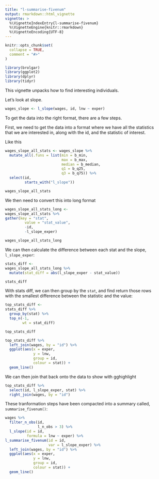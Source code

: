 ```yaml
---
title: "l-summarise-fivenum"
output: rmarkdown::html_vignette
vignette: >
  %\VignetteIndexEntry{l-summarise-fivenum}
  %\VignetteEngine{knitr::rmarkdown}
  %\VignetteEncoding{UTF-8}
---
```


```r
knitr::opts_chunk$set(
  collapse = TRUE,
  comment = "#>"
)

library(brolgar)
library(ggplot2)
library(dplyr)
library(tidyr)
```

This vignette unpacks how to find interesting individuals.

Let's look at slope.

```r
wages_slope <- l_slope(wages, id, lnw ~ exper)


```

To get the data into the right format, there are a few steps.

First, we need to get the data into a format where we have all the statistics that we are interested in, along with the id, and the statistic of interest.

Like this

```r
wages_slope_all_stats <- wages_slope %>%
  mutate_all(.funs = list(min = b_min,
                          max = b_max,
                          median = b_median,
                          q1 = b_q25,
                          q3 = b_q75)) %>%
  select(id,
         starts_with("l_slope"))

wages_slope_all_stats
```

We then need to convert this into long format

```r
wages_slope_all_stats_long <- 
wages_slope_all_stats %>%
gather(key = "stat",
         value = "stat_value",
         -id,
         -l_slope_exper)

wages_slope_all_stats_long
```

We can then calculate the difference between each stat and the slope, `l_slope_exper`:
```r
stats_diff <- 
wages_slope_all_stats_long %>%
  mutate(stat_diff = abs(l_slope_exper - stat_value))

stats_diff
```

With stats diff, we can then group by the `stat`, and find return those rows with the smallest difference between the statistic and the value:

```r
top_stats_diff <- 
stats_diff %>%
  group_by(stat) %>%
  top_n(-1,
        wt = stat_diff)

top_stats_diff
```

```r
top_stats_diff %>%
  left_join(wages, by = "id") %>%
  ggplot(aes(x = exper,
             y = lnw,
             group = id,
             colour = stat)) + 
  geom_line()
```


We can then join that back onto the data to show with gghighlight

```r
top_stats_diff %>%
  select(id, l_slope_exper, stat) %>%
  right_join(wages, by = "id")
```

These tranformation steps have been compacted into a summary called, `summarise_fivenum()`:

```r
wages %>%
  filter_n_obs(id,
               l_n_obs > 3) %>%
  l_slope(id = id,
          formula = lnw ~ exper) %>%
l_summarise_fivenum(id = id,
                    var = l_slope_exper) %>%
  left_join(wages, by = "id") %>%
  ggplot(aes(x = exper,
             y = lnw,
             group = id,
             colour = stat)) + 
  geom_line()
```
